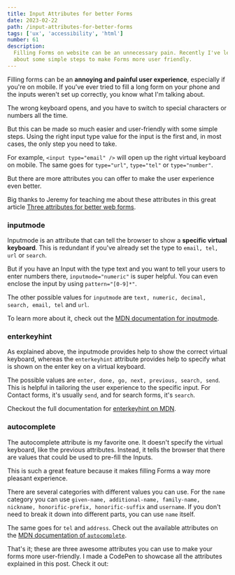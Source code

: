 ```yaml
---
title: Input Attributes for better Forms
date: 2023-02-22
path: /input-attributes-for-better-forms
tags: ['ux', 'accessibility', 'html']
number: 61
description:
  Filling Forms on website can be an unnecessary pain. Recently I've learned
  about some simple steps to make Forms more user friendly.
---
```


Filling forms can be an **annoying and painful user experience**, especially if
you're on mobile. If you've ever tried to fill a long form on your phone and the
inputs weren't set up correctly, you know what I'm talking about.

The wrong keyboard opens, and you have to switch to special characters or
numbers all the time.

But this can be made so much easier and user-friendly with some simple steps.
Using the right input type value for the input is the first and, in most cases,
the only step you need to take.

For example, `<input type="email" />` will open up the right virtual keyboard on
mobile. The same goes for `type="url"`, `type="tel"` or `type="number"`.

But there are more attributes you can offer to make the user experience even
better.

Big thanks to Jeremy for teaching me about these attributes in this great
article
[Three attributes for better web forms](https://adactio.com/journal/19842?skin=default).

### inputmode

Inputmode is an attribute that can tell the browser to show a **specific virtual
keyboard**. This is redundant if you've already set the type to
`email, tel, url` or `search`.

But if you have an Input with the type text and you want to tell your users to
enter numbers there, `inputmode="numeric"` is super helpful. You can even
enclose the input by using `pattern="[0-9]*"`.

The other possible values for `inputmode` are
`text, numeric, decimal, search, email, tel` and `url`.

To learn more about it, check out the
[MDN documentation for inputmode](https://developer.mozilla.org/en-US/docs/Web/HTML/Global_attributes/inputmode).

### enterkeyhint

As explained above, the inputmode provides help to show the correct virtual
keyboard, whereas the `enterkeyhint` attribute provides help to specify what is
shown on the enter key on a virtual keyboard.

The possible values are `enter, done, go, next, previous, search, send`. This is
helpful in tailoring the user experience to the specific input. For Contact
forms, it's usually `send`, and for search forms, it's `search`.

Checkout the full documentation for
[enterkeyhint on MDN](https://developer.mozilla.org/en-US/docs/Web/HTML/Global_attributes/enterkeyhint).

### autocomplete

The autocomplete attribute is my favorite one. It doesn't specify the virtual
keyboard, like the previous attributes. Instead, it tells the browser that there
are values that could be used to pre-fill the Inputs.

This is such a great feature because it makes filling Forms a way more pleasant
experience.

There are several categories with different values you can use. For the `name`
category you can use
`given-name, additional-name, family-name, nickname, honorific-prefix, honorific-suffix`
and `username`. If you don't need to break it down into different parts, you can
use `name` itself.

The same goes for `tel` and `address`. Check out the available attributes on the
[MDN documentation of `autocomplete`](https://developer.mozilla.org/en-US/docs/Web/HTML/Attributes/autocomplete).

That's it; these are three awesome attributes you can use to make your forms
more user-friendly. I made a CodePen to showcase all the attributes explained in
this post. Check it out:

<CodePen
  id="wvEGPWK"
  title="Input Attributes for better Forms"
/>
